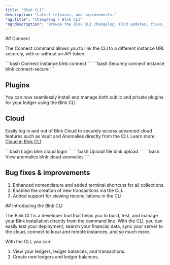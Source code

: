 ```yaml
---
title: "Blnk CLI"
description: "Latest releases, and improvements."
"og:title": "Changelog • Blnk CLI"
"og:description": "Browse the Blnk CLI changelog. Find updates, fixes, new commands, and version history of the Blnk command-line tool"
---
```


<Update label="Oct 2024" description="v1.6.0">
  ## Connect

  The Connect command allows you to link the CLI to a different instance URL securely, with or without an API token.

  <CodeGroup>
  ```bash Connect instance
  blnk connect <url>
  ```
  ```bash Securely connect instance
  blnk connect-secure <url> <token>
  ```
  </CodeGroup>

  ## Plugins

  You can now seamlessly install and manage both public and private plugins for your ledger using the Blnk CLI.

  ## Cloud

  Easily log in and out of Blnk Cloud to securely access advanced cloud features such as Vault and Anomalies directly from the CLI. Learn more: [Cloud in Blnk CLI](/blnk-cli/cloud).

  <CodeGroup>
  ```bash Login
  blnk cloud login
  ```
  ```bash Upload file
  blnk upload <file-path> <file-type> <use-vision> <duplicate-check>
  ```
  ```bash View anomalies
  blnk cloud anomalies
  ```
  </CodeGroup>

  ## Bug fixes & improvements

  1. Enhanced nomenclature and added terminal shortcuts for all collections.
  2. Enabled the creation of new transactions via the CLI.
  3. Added support for viewing reconciliations in the CLI.

</Update>

<Update label="Jun 2024" description="v1.5.0">
  ## Introducing the Blnk CLI

  The Blnk CLI is a developer tool that helps you to build, test, and manage your Blnk installation directly from the command line. With the CLI, you can easily test your deployment, search your financial data, sync your server to the cloud, connect to local and remote instances, and so much more.

  With the CLI, you can:

  1. View your ledgers, ledger balances, and transactions.
  2. Create new ledgers and ledger balances.
</Update>